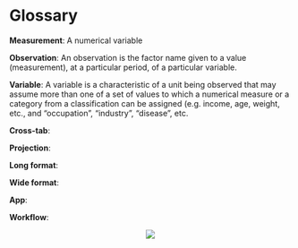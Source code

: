 # Glossary

__Measurement__: A numerical variable

__Observation__: An observation is the factor name given to a value (measurement), at a particular period, of a particular variable.

__Variable__: A variable is a characteristic of a unit being observed that may assume more than one of a set of values to which a numerical measure or a category from a classification can be assigned (e.g. income, age, weight, etc., and “occupation”, “industry”, “disease”, etc.

__Cross-tab__:

__Projection__:

__Long format__:

__Wide format__:

__App__:

__Workflow__:



<center>![](images/goldfish.png)</center>
